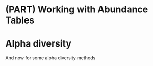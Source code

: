 # (PART) Working with Abundance Tables {-}

# Alpha diversity

And now for some alpha diversity methods
